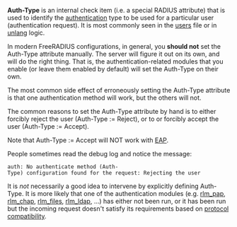 '''Auth-Type''' is an internal check item (i.e. a special RADIUS attribute) that is used to identify the [[authentication]] type to be used for a particular user (authentication request). It is most commonly seen in the [[users]] file or in [[unlang]] logic.

In modern FreeRADIUS configurations, in general, you '''should not''' set the Auth-Type attribute manually.  The server will figure it out on its own, and will do the right thing. That is, the authentication-related modules that you enable (or leave them enabled by default) will set the Auth-Type on their own.

The most common side effect of erroneously setting the Auth-Type attribute is that one authentication method will work, but the others will not.

The common reasons to set the Auth-Type attribute by hand is to either forcibly reject the user (Auth-Type := Reject), or to or forcibly accept the user (Auth-Type := Accept).

Note that Auth-Type := Accept will NOT work with [[EAP]].

People sometimes read the debug log and notice the message:

 auth: No authenticate method (Auth-Type) configuration found for the request: Rejecting the user

It is ''not'' necessarily a good idea to intervene by explicitly defining Auth-Type. It is more likely that one of the authentication modules (e.g. [[rlm_pap]], [[rlm_chap]], [[rlm_files]], [[rlm_ldap]], ...) has either not been run, or it has been run but the incoming request doesn't satisfy its requirements based on [[protocol compatibility]].